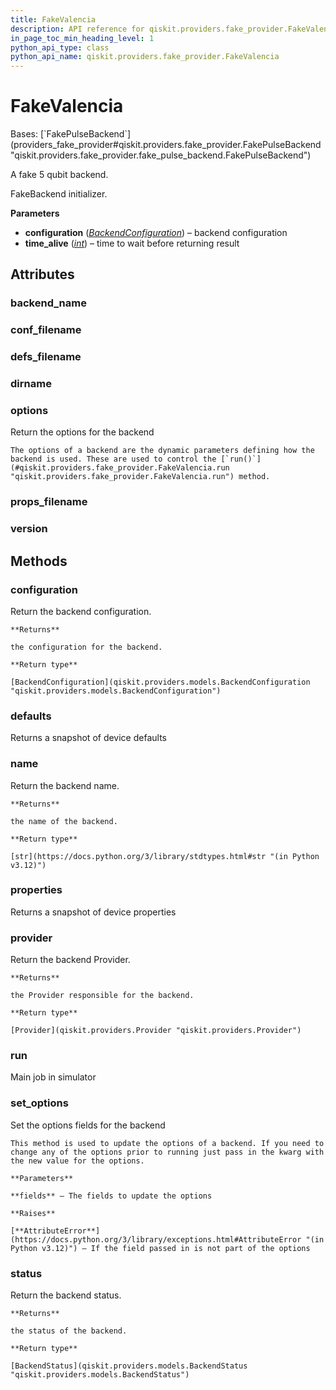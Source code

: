 ```yaml
---
title: FakeValencia
description: API reference for qiskit.providers.fake_provider.FakeValencia
in_page_toc_min_heading_level: 1
python_api_type: class
python_api_name: qiskit.providers.fake_provider.FakeValencia
---
```


# FakeValencia

<Class id="qiskit.providers.fake_provider.FakeValencia" isDedicatedPage={true} github="https://github.com/qiskit/qiskit/tree/stable/0.45/qiskit/providers/fake_provider/backends/valencia/fake_valencia.py" signature="qiskit.providers.fake_provider.FakeValencia">
  Bases: [`FakePulseBackend`](providers_fake_provider#qiskit.providers.fake_provider.FakePulseBackend "qiskit.providers.fake_provider.fake_pulse_backend.FakePulseBackend")

  A fake 5 qubit backend.

  FakeBackend initializer.

  **Parameters**

  *   **configuration** ([*BackendConfiguration*](qiskit.providers.models.BackendConfiguration "qiskit.providers.models.BackendConfiguration")) – backend configuration
  *   **time\_alive** ([*int*](https://docs.python.org/3/library/functions.html#int "(in Python v3.12)")) – time to wait before returning result

  ## Attributes

  ### backend\_name

  <Attribute id="qiskit.providers.fake_provider.FakeValencia.backend_name" name="backend_name" attributeValue="'fake_valencia'" />

  ### conf\_filename

  <Attribute id="qiskit.providers.fake_provider.FakeValencia.conf_filename" name="conf_filename" attributeValue="'conf_valencia.json'" />

  ### defs\_filename

  <Attribute id="qiskit.providers.fake_provider.FakeValencia.defs_filename" name="defs_filename" attributeValue="'defs_valencia.json'" />

  ### dirname

  <Attribute id="qiskit.providers.fake_provider.FakeValencia.dirname" name="dirname" attributeValue="'/home/runner/work/qiskit/qiskit/qiskit/providers/fake_provider/backends/valencia'" />

  ### options

  <Attribute id="qiskit.providers.fake_provider.FakeValencia.options" name="options">
    Return the options for the backend

    The options of a backend are the dynamic parameters defining how the backend is used. These are used to control the [`run()`](#qiskit.providers.fake_provider.FakeValencia.run "qiskit.providers.fake_provider.FakeValencia.run") method.
  </Attribute>

  ### props\_filename

  <Attribute id="qiskit.providers.fake_provider.FakeValencia.props_filename" name="props_filename" attributeValue="'props_valencia.json'" />

  ### version

  <Attribute id="qiskit.providers.fake_provider.FakeValencia.version" name="version" attributeValue="1" />

  ## Methods

  ### configuration

  <Function id="qiskit.providers.fake_provider.FakeValencia.configuration" name="configuration" signature="configuration()">
    Return the backend configuration.

    **Returns**

    the configuration for the backend.

    **Return type**

    [BackendConfiguration](qiskit.providers.models.BackendConfiguration "qiskit.providers.models.BackendConfiguration")
  </Function>

  ### defaults

  <Function id="qiskit.providers.fake_provider.FakeValencia.defaults" name="defaults" signature="defaults()">
    Returns a snapshot of device defaults
  </Function>

  ### name

  <Function id="qiskit.providers.fake_provider.FakeValencia.name" name="name" signature="name()">
    Return the backend name.

    **Returns**

    the name of the backend.

    **Return type**

    [str](https://docs.python.org/3/library/stdtypes.html#str "(in Python v3.12)")
  </Function>

  ### properties

  <Function id="qiskit.providers.fake_provider.FakeValencia.properties" name="properties" signature="properties()">
    Returns a snapshot of device properties
  </Function>

  ### provider

  <Function id="qiskit.providers.fake_provider.FakeValencia.provider" name="provider" signature="provider()">
    Return the backend Provider.

    **Returns**

    the Provider responsible for the backend.

    **Return type**

    [Provider](qiskit.providers.Provider "qiskit.providers.Provider")
  </Function>

  ### run

  <Function id="qiskit.providers.fake_provider.FakeValencia.run" name="run" signature="run(run_input, **kwargs)">
    Main job in simulator
  </Function>

  ### set\_options

  <Function id="qiskit.providers.fake_provider.FakeValencia.set_options" name="set_options" signature="set_options(**fields)">
    Set the options fields for the backend

    This method is used to update the options of a backend. If you need to change any of the options prior to running just pass in the kwarg with the new value for the options.

    **Parameters**

    **fields** – The fields to update the options

    **Raises**

    [**AttributeError**](https://docs.python.org/3/library/exceptions.html#AttributeError "(in Python v3.12)") – If the field passed in is not part of the options
  </Function>

  ### status

  <Function id="qiskit.providers.fake_provider.FakeValencia.status" name="status" signature="status()">
    Return the backend status.

    **Returns**

    the status of the backend.

    **Return type**

    [BackendStatus](qiskit.providers.models.BackendStatus "qiskit.providers.models.BackendStatus")
  </Function>
</Class>


